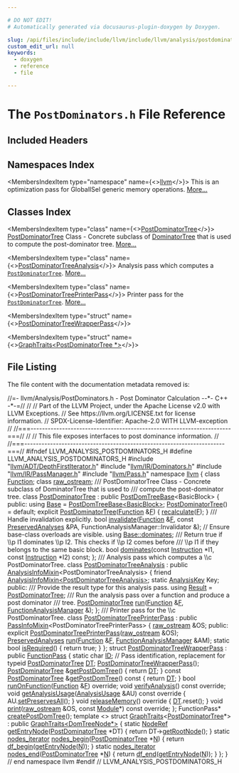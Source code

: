```yaml
---

# DO NOT EDIT!
# Automatically generated via docusaurus-plugin-doxygen by Doxygen.

slug: /api/files/include/include/llvm/include/llvm/analysis/postdominators-h
custom_edit_url: null
keywords:
  - doxygen
  - reference
  - file

---
```





# The `PostDominators.h` File Reference

<DoxygenPage pluginConfig={pluginConfig}>



## Included Headers

<IncludesList>
<IncludesListItem
  filePath="llvm/ADT/DepthFirstIterator.h"
  permalink="/docs/api/files/include/include/llvm/include/llvm/adt/depthfirstiterator-h"
  isLocal="true" />
<IncludesListItem
  filePath="llvm/IR/Dominators.h"
  permalink="/docs/api/files/include/include/llvm/include/llvm/ir/dominators-h"
  isLocal="true" />
<IncludesListItem
  filePath="llvm/IR/PassManager.h"
  permalink="/docs/api/files/include/include/llvm/include/llvm/ir/passmanager-h"
  isLocal="true" />
<IncludesListItem
  filePath="llvm/Pass.h"
  permalink="/docs/api/files/include/include/llvm/pass-h"
  isLocal="true" />
</IncludesList>

## Namespaces Index

<MembersIndex>

<MembersIndexItem
  type="namespace"
  name={<><a href="/docs/api/namespaces/llvm">llvm</a></>}>
This is an optimization pass for GlobalISel generic memory operations. <a href="/docs/api/namespaces/llvm/#details">More...</a>
</MembersIndexItem>

</MembersIndex>

## Classes Index

<MembersIndex>

<MembersIndexItem
  type="class"
  name={<><a href="/docs/api/classes/llvm/postdominatortree">PostDominatorTree</a></>}>
<a href="/docs/api/classes/llvm/postdominatortree">PostDominatorTree</a> Class - Concrete subclass of <a href="/docs/api/classes/llvm/dominatortree">DominatorTree</a> that is used to compute the post-dominator tree. <a href="/docs/api/classes/llvm/postdominatortree/#details">More...</a>
</MembersIndexItem>

<MembersIndexItem
  type="class"
  name={<><a href="/docs/api/classes/llvm/postdominatortreeanalysis">PostDominatorTreeAnalysis</a></>}>
Analysis pass which computes a <code><a href="/docs/api/classes/llvm/postdominatortree">PostDominatorTree</a></code>. <a href="/docs/api/classes/llvm/postdominatortreeanalysis/#details">More...</a>
</MembersIndexItem>

<MembersIndexItem
  type="class"
  name={<><a href="/docs/api/classes/llvm/postdominatortreeprinterpass">PostDominatorTreePrinterPass</a></>}>
Printer pass for the <code><a href="/docs/api/classes/llvm/postdominatortree">PostDominatorTree</a></code>. <a href="/docs/api/classes/llvm/postdominatortreeprinterpass/#details">More...</a>
</MembersIndexItem>

<MembersIndexItem
  type="struct"
  name={<><a href="/docs/api/structs/llvm/postdominatortreewrapperpass">PostDominatorTreeWrapperPass</a></>}>
</MembersIndexItem>

<MembersIndexItem
  type="struct"
  name={<><a href="/docs/api/structs/llvm/graphtraits-17b04332f83e992c6c30c4bb779c89c8">GraphTraits&lt;PostDominatorTree *&gt;</a></>}>
</MembersIndexItem>

</MembersIndex>


## File Listing

The file content with the documentation metadata removed is:

<ProgramListing>

<Link id="l00001" /><CodeLine lineNumber="1"><Highlight kind="comment">//=- llvm/Analysis/PostDominators.h - Post Dominator Calculation --&#42;- C++ -&#42;-=//</Highlight><Highlight kind="normal"></Highlight></CodeLine>
<Link id="l00002" /><CodeLine lineNumber="2"><Highlight kind="normal"></Highlight><Highlight kind="comment">//</Highlight><Highlight kind="normal"></Highlight></CodeLine>
<Link id="l00003" /><CodeLine lineNumber="3"><Highlight kind="normal"></Highlight><Highlight kind="comment">// Part of the LLVM Project, under the Apache License v2.0 with LLVM Exceptions.</Highlight><Highlight kind="normal"></Highlight></CodeLine>
<Link id="l00004" /><CodeLine lineNumber="4"><Highlight kind="normal"></Highlight><Highlight kind="comment">// See https://llvm.org/LICENSE.txt for license information.</Highlight><Highlight kind="normal"></Highlight></CodeLine>
<Link id="l00005" /><CodeLine lineNumber="5"><Highlight kind="normal"></Highlight><Highlight kind="comment">// SPDX-License-Identifier: Apache-2.0 WITH LLVM-exception</Highlight><Highlight kind="normal"></Highlight></CodeLine>
<Link id="l00006" /><CodeLine lineNumber="6"><Highlight kind="normal"></Highlight><Highlight kind="comment">//</Highlight><Highlight kind="normal"></Highlight></CodeLine>
<Link id="l00007" /><CodeLine lineNumber="7"><Highlight kind="normal"></Highlight><Highlight kind="comment">//===----------------------------------------------------------------------===//</Highlight><Highlight kind="normal"></Highlight></CodeLine>
<Link id="l00008" /><CodeLine lineNumber="8"><Highlight kind="normal"></Highlight><Highlight kind="comment">//</Highlight><Highlight kind="normal"></Highlight></CodeLine>
<Link id="l00009" /><CodeLine lineNumber="9"><Highlight kind="normal"></Highlight><Highlight kind="comment">// This file exposes interfaces to post dominance information.</Highlight><Highlight kind="normal"></Highlight></CodeLine>
<Link id="l00010" /><CodeLine lineNumber="10"><Highlight kind="normal"></Highlight><Highlight kind="comment">//</Highlight><Highlight kind="normal"></Highlight></CodeLine>
<Link id="l00011" /><CodeLine lineNumber="11"><Highlight kind="normal"></Highlight><Highlight kind="comment">//===----------------------------------------------------------------------===//</Highlight><Highlight kind="normal"></Highlight></CodeLine>
<Link id="l00012" /><CodeLine lineNumber="12"><Highlight kind="normal"></Highlight></CodeLine>
<Link id="l00013" /><CodeLine lineNumber="13"><Highlight kind="normal"></Highlight><Highlight kind="preprocessor">#ifndef LLVM&#95;ANALYSIS&#95;POSTDOMINATORS&#95;H</Highlight><Highlight kind="normal"></Highlight></CodeLine>
<Link id="l00014" /><CodeLine lineNumber="14"><Highlight kind="normal"></Highlight><Highlight kind="preprocessor">#define LLVM&#95;ANALYSIS&#95;POSTDOMINATORS&#95;H</Highlight><Highlight kind="normal"></Highlight></CodeLine>
<Link id="l00015" /><CodeLine lineNumber="15"><Highlight kind="normal"></Highlight></CodeLine>
<Link id="l00016" /><CodeLine lineNumber="16"><Highlight kind="normal"></Highlight><Highlight kind="preprocessor">#include &quot;<a href="/docs/api/files/include/include/llvm/include/llvm/adt/depthfirstiterator-h">llvm/ADT/DepthFirstIterator.h</a>&quot;</Highlight><Highlight kind="normal"></Highlight></CodeLine>
<Link id="l00017" /><CodeLine lineNumber="17"><Highlight kind="normal"></Highlight><Highlight kind="preprocessor">#include &quot;<a href="/docs/api/files/include/include/llvm/include/llvm/ir/dominators-h">llvm/IR/Dominators.h</a>&quot;</Highlight><Highlight kind="normal"></Highlight></CodeLine>
<Link id="l00018" /><CodeLine lineNumber="18"><Highlight kind="normal"></Highlight><Highlight kind="preprocessor">#include &quot;<a href="/docs/api/files/include/include/llvm/include/llvm/ir/passmanager-h">llvm/IR/PassManager.h</a>&quot;</Highlight><Highlight kind="normal"></Highlight></CodeLine>
<Link id="l00019" /><CodeLine lineNumber="19"><Highlight kind="normal"></Highlight><Highlight kind="preprocessor">#include &quot;<a href="/docs/api/files/include/include/llvm/pass-h">llvm/Pass.h</a>&quot;</Highlight><Highlight kind="normal"></Highlight></CodeLine>
<Link id="l00020" /><CodeLine lineNumber="20"><Highlight kind="normal"></Highlight></CodeLine>
<Link id="l00021" /><CodeLine lineNumber="21"><Highlight kind="normal"></Highlight><Highlight kind="keyword">namespace </Highlight><Highlight kind="normal"><a href="/docs/api/namespaces/llvm">llvm</a> &#123;</Highlight></CodeLine>
<Link id="l00022" /><CodeLine lineNumber="22"><Highlight kind="normal"></Highlight></CodeLine>
<Link id="l00023" /><CodeLine lineNumber="23"><Highlight kind="normal"></Highlight><Highlight kind="keyword">class </Highlight><Highlight kind="normal"><a href="/docs/api/classes/llvm/function">Function</a>;</Highlight></CodeLine>
<Link id="l00024" /><CodeLine lineNumber="24"><Highlight kind="normal"></Highlight><Highlight kind="keyword">class </Highlight><Highlight kind="normal"><a href="/docs/api/classes/llvm/raw-ostream">raw&#95;ostream</a>;</Highlight></CodeLine>
<Link id="l00025" /><CodeLine lineNumber="25"><Highlight kind="normal"></Highlight><Highlight kind="comment"></Highlight></CodeLine>
<Link id="l00026" /><CodeLine lineNumber="26"><Highlight kind="comment">/// PostDominatorTree Class - Concrete subclass of DominatorTree that is used to</Highlight></CodeLine>
<Link id="l00027" /><CodeLine lineNumber="27"><Highlight kind="comment">/// compute the post-dominator tree.</Highlight><Highlight kind="normal"></Highlight></CodeLine>
<Link id="l00028" /><CodeLine lineNumber="28" lineLink="/docs/api/classes/llvm/postdominatortree"><Highlight kind="normal"></Highlight><Highlight kind="keyword">class </Highlight><Highlight kind="normal"><a href="/docs/api/classes/llvm/postdominatortree/#a6ebf9a969c06362fbe1e1cb2e1170209">PostDominatorTree</a> : </Highlight><Highlight kind="keyword">public</Highlight><Highlight kind="normal"> <a href="/docs/api/namespaces/llvm/#a42a6aebb3458a7c7e43d89338c1a6816">PostDomTreeBase</a>&lt;BasicBlock&gt; &#123;</Highlight></CodeLine>
<Link id="l00029" /><CodeLine lineNumber="29"><Highlight kind="normal"></Highlight><Highlight kind="keyword">public</Highlight><Highlight kind="normal">:</Highlight></CodeLine>
<Link id="l00030" /><CodeLine lineNumber="30" lineLink="/docs/api/classes/llvm/postdominatortree/#a0ce65f6d6934fe1a018a22b34a708833"><Highlight kind="normal">  </Highlight><Highlight kind="keyword">using </Highlight><Highlight kind="normal"><a href="/docs/api/classes/llvm/postdominatortree/#a0ce65f6d6934fe1a018a22b34a708833">Base</a> = <a href="/docs/api/namespaces/llvm/#a42a6aebb3458a7c7e43d89338c1a6816">PostDomTreeBase&lt;BasicBlock&gt;</a>;</Highlight></CodeLine>
<Link id="l00031" /><CodeLine lineNumber="31"><Highlight kind="normal"></Highlight></CodeLine>
<Link id="l00032" /><CodeLine lineNumber="32" lineLink="/docs/api/classes/llvm/postdominatortree/#a6ebf9a969c06362fbe1e1cb2e1170209"><Highlight kind="normal">  <a href="/docs/api/classes/llvm/postdominatortree/#a6ebf9a969c06362fbe1e1cb2e1170209">PostDominatorTree</a>() = </Highlight><Highlight kind="keywordflow">default</Highlight><Highlight kind="normal">;</Highlight></CodeLine>
<Link id="l00033" /><CodeLine lineNumber="33" lineLink="/docs/api/classes/llvm/postdominatortree/#a07820eb64431fcaa91201cfed8d2e22b"><Highlight kind="normal">  </Highlight><Highlight kind="keyword">explicit</Highlight><Highlight kind="normal"> <a href="/docs/api/classes/llvm/postdominatortree/#a07820eb64431fcaa91201cfed8d2e22b">PostDominatorTree</a>(<a href="/docs/api/classes/llvm/function">Function</a> &amp;<a href="/docs/api/files/lib/lib/support/md5-cpp/#a96d73bbd7af15cb1fc38c3f4a3bd82e9">F</a>) &#123; <a href="/docs/api/classes/llvm/dominatortreebase/#aa0641ae965656ff9988d67a35140e4d9">recalculate</a>(<a href="/docs/api/files/lib/lib/support/md5-cpp/#a96d73bbd7af15cb1fc38c3f4a3bd82e9">F</a>); &#125;</Highlight><Highlight kind="comment"></Highlight></CodeLine>
<Link id="l00034" /><CodeLine lineNumber="34"><Highlight kind="comment">  /// Handle invalidation explicitly.</Highlight><Highlight kind="normal"></Highlight></CodeLine>
<Link id="l00035" /><CodeLine lineNumber="35" lineLink="/docs/api/classes/llvm/postdominatortree/#a10a59974efb1bd69b1f6c0080aa66710"><Highlight kind="normal">  </Highlight><Highlight kind="keywordtype">bool</Highlight><Highlight kind="normal"> <a href="/docs/api/classes/llvm/postdominatortree/#a10a59974efb1bd69b1f6c0080aa66710">invalidate</a>(<a href="/docs/api/classes/llvm/function">Function</a> &amp;<a href="/docs/api/files/lib/lib/support/md5-cpp/#a96d73bbd7af15cb1fc38c3f4a3bd82e9">F</a>, </Highlight><Highlight kind="keyword">const</Highlight><Highlight kind="normal"> <a href="/docs/api/classes/llvm/preservedanalyses">PreservedAnalyses</a> &amp;PA,</Highlight></CodeLine>
<Link id="l00036" /><CodeLine lineNumber="36"><Highlight kind="normal">                  FunctionAnalysisManager::Invalidator &amp;);</Highlight></CodeLine>
<Link id="l00037" /><CodeLine lineNumber="37"><Highlight kind="normal"></Highlight></CodeLine>
<Link id="l00038" /><CodeLine lineNumber="38"><Highlight kind="normal">  </Highlight><Highlight kind="comment">// Ensure base-class overloads are visible.</Highlight><Highlight kind="normal"></Highlight></CodeLine>
<Link id="l00039" /><CodeLine lineNumber="39"><Highlight kind="normal">  </Highlight><Highlight kind="keyword">using </Highlight><Highlight kind="normal"><a href="/docs/api/classes/llvm/dominatortreebase/#a5d344fb542e2d57c633f0161e3a6b231">Base::dominates</a>;</Highlight></CodeLine>
<Link id="l00040" /><CodeLine lineNumber="40"><Highlight kind="normal"></Highlight><Highlight kind="comment"></Highlight></CodeLine>
<Link id="l00041" /><CodeLine lineNumber="41"><Highlight kind="comment">  /// Return true if \\p I1 dominates \\p I2. This checks if \\p I2 comes before</Highlight></CodeLine>
<Link id="l00042" /><CodeLine lineNumber="42"><Highlight kind="comment">  /// \\p I1 if they belongs to the same basic block.</Highlight><Highlight kind="normal"></Highlight></CodeLine>
<Link id="l00043" /><CodeLine lineNumber="43"><Highlight kind="normal">  </Highlight><Highlight kind="keywordtype">bool</Highlight><Highlight kind="normal"> <a href="/docs/api/classes/llvm/postdominatortree/#ac74ec035b8eeaeb39cfea312fa876c75">dominates</a>(</Highlight><Highlight kind="keyword">const</Highlight><Highlight kind="normal"> <a href="/docs/api/classes/llvm/instruction">Instruction</a> &#42;I1, </Highlight><Highlight kind="keyword">const</Highlight><Highlight kind="normal"> <a href="/docs/api/classes/llvm/instruction">Instruction</a> &#42;I2) </Highlight><Highlight kind="keyword">const</Highlight><Highlight kind="normal">;</Highlight></CodeLine>
<Link id="l00044" /><CodeLine lineNumber="44"><Highlight kind="normal">&#125;;</Highlight></CodeLine>
<Link id="l00045" /><CodeLine lineNumber="45"><Highlight kind="normal"></Highlight><Highlight kind="comment"></Highlight></CodeLine>
<Link id="l00046" /><CodeLine lineNumber="46"><Highlight kind="comment">/// Analysis pass which computes a \\c PostDominatorTree.</Highlight><Highlight kind="normal"></Highlight></CodeLine>
<Link id="l00047" /><CodeLine lineNumber="47" lineLink="/docs/api/classes/llvm/postdominatortreeanalysis"><Highlight kind="normal"></Highlight><Highlight kind="keyword">class </Highlight><Highlight kind="normal"><a href="/docs/api/classes/llvm/postdominatortreeanalysis">PostDominatorTreeAnalysis</a></Highlight></CodeLine>
<Link id="l00048" /><CodeLine lineNumber="48"><Highlight kind="normal">    : </Highlight><Highlight kind="keyword">public</Highlight><Highlight kind="normal"> <a href="/docs/api/structs/llvm/analysisinfomixin">AnalysisInfoMixin</a>&lt;PostDominatorTreeAnalysis&gt; &#123;</Highlight></CodeLine>
<Link id="l00049" /><CodeLine lineNumber="49"><Highlight kind="normal">  </Highlight><Highlight kind="keyword">friend</Highlight><Highlight kind="normal"> <a href="/docs/api/structs/llvm/analysisinfomixin">AnalysisInfoMixin&lt;PostDominatorTreeAnalysis&gt;</a>;</Highlight></CodeLine>
<Link id="l00050" /><CodeLine lineNumber="50"><Highlight kind="normal"></Highlight></CodeLine>
<Link id="l00051" /><CodeLine lineNumber="51"><Highlight kind="normal">  </Highlight><Highlight kind="keyword">static</Highlight><Highlight kind="normal"> <a href="/docs/api/structs/llvm/analysiskey">AnalysisKey</a> Key;</Highlight></CodeLine>
<Link id="l00052" /><CodeLine lineNumber="52"><Highlight kind="normal"></Highlight></CodeLine>
<Link id="l00053" /><CodeLine lineNumber="53"><Highlight kind="normal"></Highlight><Highlight kind="keyword">public</Highlight><Highlight kind="normal">:</Highlight><Highlight kind="comment"></Highlight></CodeLine>
<Link id="l00054" /><CodeLine lineNumber="54"><Highlight kind="comment">  /// Provide the result type for this analysis pass.</Highlight><Highlight kind="normal"></Highlight></CodeLine>
<Link id="l00055" /><CodeLine lineNumber="55" lineLink="/docs/api/classes/llvm/postdominatortreeanalysis/#ab65c5404fcfb165c5945c4f4270641dd"><Highlight kind="normal">  </Highlight><Highlight kind="keyword">using </Highlight><Highlight kind="normal"><a href="/docs/api/classes/llvm/postdominatortreeanalysis/#ab65c5404fcfb165c5945c4f4270641dd">Result</a> = <a href="/docs/api/classes/llvm/postdominatortree">PostDominatorTree</a>;</Highlight></CodeLine>
<Link id="l00056" /><CodeLine lineNumber="56"><Highlight kind="normal"></Highlight><Highlight kind="comment"></Highlight></CodeLine>
<Link id="l00057" /><CodeLine lineNumber="57"><Highlight kind="comment">  /// Run the analysis pass over a function and produce a post dominator</Highlight></CodeLine>
<Link id="l00058" /><CodeLine lineNumber="58"><Highlight kind="comment">  ///        tree.</Highlight><Highlight kind="normal"></Highlight></CodeLine>
<Link id="l00059" /><CodeLine lineNumber="59"><Highlight kind="normal">  <a href="/docs/api/classes/llvm/postdominatortree">PostDominatorTree</a> <a href="/docs/api/classes/llvm/postdominatortreeanalysis/#a4568b4cdd515fff3d84ac2ef434eb252">run</a>(<a href="/docs/api/classes/llvm/function">Function</a> &amp;<a href="/docs/api/files/lib/lib/support/md5-cpp/#a96d73bbd7af15cb1fc38c3f4a3bd82e9">F</a>, <a href="/docs/api/namespaces/llvm/#adce09a5a0de0e3177eb00e932734af2f">FunctionAnalysisManager</a> &amp;);</Highlight></CodeLine>
<Link id="l00060" /><CodeLine lineNumber="60"><Highlight kind="normal">&#125;;</Highlight></CodeLine>
<Link id="l00061" /><CodeLine lineNumber="61"><Highlight kind="normal"></Highlight><Highlight kind="comment"></Highlight></CodeLine>
<Link id="l00062" /><CodeLine lineNumber="62"><Highlight kind="comment">/// Printer pass for the \\c PostDominatorTree.</Highlight><Highlight kind="normal"></Highlight></CodeLine>
<Link id="l00063" /><CodeLine lineNumber="63" lineLink="/docs/api/classes/llvm/postdominatortreeprinterpass"><Highlight kind="normal"></Highlight><Highlight kind="keyword">class </Highlight><Highlight kind="normal"><a href="/docs/api/classes/llvm/postdominatortreeprinterpass/#a60706bd7a0b930b99ba413c37351b13e">PostDominatorTreePrinterPass</a></Highlight></CodeLine>
<Link id="l00064" /><CodeLine lineNumber="64"><Highlight kind="normal">    : </Highlight><Highlight kind="keyword">public</Highlight><Highlight kind="normal"> <a href="/docs/api/structs/llvm/passinfomixin">PassInfoMixin</a>&lt;PostDominatorTreePrinterPass&gt; &#123;</Highlight></CodeLine>
<Link id="l00065" /><CodeLine lineNumber="65"><Highlight kind="normal">  <a href="/docs/api/classes/llvm/raw-ostream">raw&#95;ostream</a> &amp;OS;</Highlight></CodeLine>
<Link id="l00066" /><CodeLine lineNumber="66"><Highlight kind="normal"></Highlight></CodeLine>
<Link id="l00067" /><CodeLine lineNumber="67"><Highlight kind="normal"></Highlight><Highlight kind="keyword">public</Highlight><Highlight kind="normal">:</Highlight></CodeLine>
<Link id="l00068" /><CodeLine lineNumber="68"><Highlight kind="normal">  </Highlight><Highlight kind="keyword">explicit</Highlight><Highlight kind="normal"> <a href="/docs/api/classes/llvm/postdominatortreeprinterpass/#a60706bd7a0b930b99ba413c37351b13e">PostDominatorTreePrinterPass</a>(<a href="/docs/api/classes/llvm/raw-ostream">raw&#95;ostream</a> &amp;OS);</Highlight></CodeLine>
<Link id="l00069" /><CodeLine lineNumber="69"><Highlight kind="normal"></Highlight></CodeLine>
<Link id="l00070" /><CodeLine lineNumber="70"><Highlight kind="normal">  <a href="/docs/api/classes/llvm/preservedanalyses">PreservedAnalyses</a> <a href="/docs/api/classes/llvm/postdominatortreeprinterpass/#a5a8a80e5f89a52ac0fb8e2ee24c3960b">run</a>(<a href="/docs/api/classes/llvm/function">Function</a> &amp;<a href="/docs/api/files/lib/lib/support/md5-cpp/#a96d73bbd7af15cb1fc38c3f4a3bd82e9">F</a>, <a href="/docs/api/namespaces/llvm/#adce09a5a0de0e3177eb00e932734af2f">FunctionAnalysisManager</a> &amp;AM);</Highlight></CodeLine>
<Link id="l00071" /><CodeLine lineNumber="71"><Highlight kind="normal"></Highlight></CodeLine>
<Link id="l00072" /><CodeLine lineNumber="72" lineLink="/docs/api/classes/llvm/postdominatortreeprinterpass/#ae3eb903538d7f89fa1cad9c3603d7c62"><Highlight kind="normal">  </Highlight><Highlight kind="keyword">static</Highlight><Highlight kind="normal"> </Highlight><Highlight kind="keywordtype">bool</Highlight><Highlight kind="normal"> <a href="/docs/api/classes/llvm/postdominatortreeprinterpass/#ae3eb903538d7f89fa1cad9c3603d7c62">isRequired</a>() &#123; </Highlight><Highlight kind="keywordflow">return</Highlight><Highlight kind="normal"> </Highlight><Highlight kind="keyword">true</Highlight><Highlight kind="normal">; &#125;</Highlight></CodeLine>
<Link id="l00073" /><CodeLine lineNumber="73"><Highlight kind="normal">&#125;;</Highlight></CodeLine>
<Link id="l00074" /><CodeLine lineNumber="74"><Highlight kind="normal"></Highlight></CodeLine>
<Link id="l00075" /><CodeLine lineNumber="75" lineLink="/docs/api/structs/llvm/postdominatortreewrapperpass"><Highlight kind="normal"></Highlight><Highlight kind="keyword">struct </Highlight><Highlight kind="normal"><a href="/docs/api/structs/llvm/postdominatortreewrapperpass/#a6cd2b8ee4eb9aa4e6f3eb35bcc34625b">PostDominatorTreeWrapperPass</a> : </Highlight><Highlight kind="keyword">public</Highlight><Highlight kind="normal"> <a href="/docs/api/classes/llvm/functionpass/#a7691d83e3561f781cae4ce4a01bdfa93">FunctionPass</a> &#123;</Highlight></CodeLine>
<Link id="l00076" /><CodeLine lineNumber="76" lineLink="/docs/api/structs/llvm/postdominatortreewrapperpass/#a95277b94787d11f1280b4b894c0a14db"><Highlight kind="normal">  </Highlight><Highlight kind="keyword">static</Highlight><Highlight kind="normal"> </Highlight><Highlight kind="keywordtype">char</Highlight><Highlight kind="normal"> <a href="/docs/api/structs/llvm/postdominatortreewrapperpass/#a95277b94787d11f1280b4b894c0a14db">ID</a>; </Highlight><Highlight kind="comment">// Pass identification, replacement for typeid</Highlight><Highlight kind="normal"></Highlight></CodeLine>
<Link id="l00077" /><CodeLine lineNumber="77"><Highlight kind="normal"></Highlight></CodeLine>
<Link id="l00078" /><CodeLine lineNumber="78" lineLink="/docs/api/structs/llvm/postdominatortreewrapperpass/#a9de5dd4ecd90675546b4d2333c24c603"><Highlight kind="normal">  <a href="/docs/api/classes/llvm/postdominatortree">PostDominatorTree</a> <a href="/docs/api/structs/llvm/postdominatortreewrapperpass/#a9de5dd4ecd90675546b4d2333c24c603">DT</a>;</Highlight></CodeLine>
<Link id="l00079" /><CodeLine lineNumber="79"><Highlight kind="normal"></Highlight></CodeLine>
<Link id="l00080" /><CodeLine lineNumber="80"><Highlight kind="normal">  <a href="/docs/api/structs/llvm/postdominatortreewrapperpass/#a6cd2b8ee4eb9aa4e6f3eb35bcc34625b">PostDominatorTreeWrapperPass</a>();</Highlight></CodeLine>
<Link id="l00081" /><CodeLine lineNumber="81"><Highlight kind="normal"></Highlight></CodeLine>
<Link id="l00082" /><CodeLine lineNumber="82" lineLink="/docs/api/structs/llvm/postdominatortreewrapperpass/#a5315a7e236a8b6355330e28212db0da4"><Highlight kind="normal">  <a href="/docs/api/classes/llvm/postdominatortree">PostDominatorTree</a> &amp;<a href="/docs/api/structs/llvm/postdominatortreewrapperpass/#a5315a7e236a8b6355330e28212db0da4">getPostDomTree</a>() &#123; </Highlight><Highlight kind="keywordflow">return</Highlight><Highlight kind="normal"> <a href="/docs/api/structs/llvm/postdominatortreewrapperpass/#a9de5dd4ecd90675546b4d2333c24c603">DT</a>; &#125;</Highlight></CodeLine>
<Link id="l00083" /><CodeLine lineNumber="83" lineLink="/docs/api/structs/llvm/postdominatortreewrapperpass/#a261a754e1a6dba414e665115ec3eaac0"><Highlight kind="normal">  </Highlight><Highlight kind="keyword">const</Highlight><Highlight kind="normal"> <a href="/docs/api/classes/llvm/postdominatortree">PostDominatorTree</a> &amp;<a href="/docs/api/structs/llvm/postdominatortreewrapperpass/#a261a754e1a6dba414e665115ec3eaac0">getPostDomTree</a>()</Highlight><Highlight kind="keyword"> const </Highlight><Highlight kind="normal">&#123; </Highlight><Highlight kind="keywordflow">return</Highlight><Highlight kind="normal"> <a href="/docs/api/structs/llvm/postdominatortreewrapperpass/#a9de5dd4ecd90675546b4d2333c24c603">DT</a>; &#125;</Highlight></CodeLine>
<Link id="l00084" /><CodeLine lineNumber="84"><Highlight kind="normal"></Highlight></CodeLine>
<Link id="l00085" /><CodeLine lineNumber="85"><Highlight kind="normal">  </Highlight><Highlight kind="keywordtype">bool</Highlight><Highlight kind="normal"> <a href="/docs/api/structs/llvm/postdominatortreewrapperpass/#a1ef462d2f6eaf35ffe81f288c73fdf5d">runOnFunction</a>(<a href="/docs/api/classes/llvm/function">Function</a> &amp;<a href="/docs/api/files/lib/lib/support/md5-cpp/#a96d73bbd7af15cb1fc38c3f4a3bd82e9">F</a>) </Highlight><Highlight kind="keyword">override</Highlight><Highlight kind="normal">;</Highlight></CodeLine>
<Link id="l00086" /><CodeLine lineNumber="86"><Highlight kind="normal"></Highlight></CodeLine>
<Link id="l00087" /><CodeLine lineNumber="87"><Highlight kind="normal">  </Highlight><Highlight kind="keywordtype">void</Highlight><Highlight kind="normal"> <a href="/docs/api/structs/llvm/postdominatortreewrapperpass/#abd006477a0391ea1eb47d531e1266c0a">verifyAnalysis</a>() </Highlight><Highlight kind="keyword">const override</Highlight><Highlight kind="normal">;</Highlight></CodeLine>
<Link id="l00088" /><CodeLine lineNumber="88"><Highlight kind="normal"></Highlight></CodeLine>
<Link id="l00089" /><CodeLine lineNumber="89" lineLink="/docs/api/structs/llvm/postdominatortreewrapperpass/#aef6149888751bd6762249c304fa760a9"><Highlight kind="normal">  </Highlight><Highlight kind="keywordtype">void</Highlight><Highlight kind="normal"> <a href="/docs/api/structs/llvm/postdominatortreewrapperpass/#aef6149888751bd6762249c304fa760a9">getAnalysisUsage</a>(<a href="/docs/api/classes/llvm/analysisusage">AnalysisUsage</a> &amp;AU)</Highlight><Highlight kind="keyword"> const override </Highlight><Highlight kind="normal">&#123;</Highlight></CodeLine>
<Link id="l00090" /><CodeLine lineNumber="90"><Highlight kind="normal">    AU.<a href="/docs/api/classes/llvm/analysisusage/#af22b06a6a4f9df80454071685a0d6a02">setPreservesAll</a>();</Highlight></CodeLine>
<Link id="l00091" /><CodeLine lineNumber="91"><Highlight kind="normal">  &#125;</Highlight></CodeLine>
<Link id="l00092" /><CodeLine lineNumber="92"><Highlight kind="normal"></Highlight></CodeLine>
<Link id="l00093" /><CodeLine lineNumber="93" lineLink="/docs/api/structs/llvm/postdominatortreewrapperpass/#a21c684afeb2e5cdee8bd3b34454bfb89"><Highlight kind="normal">  </Highlight><Highlight kind="keywordtype">void</Highlight><Highlight kind="normal"> <a href="/docs/api/structs/llvm/postdominatortreewrapperpass/#a21c684afeb2e5cdee8bd3b34454bfb89">releaseMemory</a>()</Highlight><Highlight kind="keyword"> override </Highlight><Highlight kind="normal">&#123; <a href="/docs/api/structs/llvm/postdominatortreewrapperpass/#a9de5dd4ecd90675546b4d2333c24c603">DT</a>.reset(); &#125;</Highlight></CodeLine>
<Link id="l00094" /><CodeLine lineNumber="94"><Highlight kind="normal"></Highlight></CodeLine>
<Link id="l00095" /><CodeLine lineNumber="95"><Highlight kind="normal">  </Highlight><Highlight kind="keywordtype">void</Highlight><Highlight kind="normal"> <a href="/docs/api/structs/llvm/postdominatortreewrapperpass/#a37f2288fcd9c14916fbfb3d36978dcbc">print</a>(<a href="/docs/api/classes/llvm/raw-ostream">raw&#95;ostream</a> &amp;OS, </Highlight><Highlight kind="keyword">const</Highlight><Highlight kind="normal"> <a href="/docs/api/classes/llvm/module">Module</a>&#42;) </Highlight><Highlight kind="keyword">const override</Highlight><Highlight kind="normal">;</Highlight></CodeLine>
<Link id="l00096" /><CodeLine lineNumber="96"><Highlight kind="normal">&#125;;</Highlight></CodeLine>
<Link id="l00097" /><CodeLine lineNumber="97"><Highlight kind="normal"></Highlight></CodeLine>
<Link id="l00098" /><CodeLine lineNumber="98"><Highlight kind="normal">FunctionPass&#42; <a href="/docs/api/namespaces/llvm/#a723149e8c2371cfbf50c437d9be13f7c">createPostDomTree</a>();</Highlight></CodeLine>
<Link id="l00099" /><CodeLine lineNumber="99"><Highlight kind="normal"></Highlight></CodeLine>
<Link id="l00100" /><CodeLine lineNumber="100" lineLink="/docs/api/structs/llvm/graphtraits-17b04332f83e992c6c30c4bb779c89c8"><Highlight kind="normal"></Highlight><Highlight kind="keyword">template</Highlight><Highlight kind="normal"> &lt;&gt; </Highlight><Highlight kind="keyword">struct </Highlight><Highlight kind="normal"><a href="/docs/api/structs/llvm/graphtraits">GraphTraits</a>&lt;<a href="/docs/api/classes/llvm/postdominatortree">PostDominatorTree</a>&#42;&gt;</Highlight></CodeLine>
<Link id="l00101" /><CodeLine lineNumber="101"><Highlight kind="normal">  : </Highlight><Highlight kind="keyword">public</Highlight><Highlight kind="normal"> <a href="/docs/api/structs/llvm/graphtraits">GraphTraits&lt;DomTreeNode&#42;&gt;</a> &#123;</Highlight></CodeLine>
<Link id="l00102" /><CodeLine lineNumber="102" lineLink="/docs/api/structs/llvm/graphtraits-17b04332f83e992c6c30c4bb779c89c8/#a05b7b8c8e9a2c66defce610d95d3f00c"><Highlight kind="normal">  </Highlight><Highlight kind="keyword">static</Highlight><Highlight kind="normal"> <a href="/docs/api/structs/llvm/graphtraits/#a741f7d63af17a7bd0bcf63f68e8658bd">NodeRef</a> <a href="/docs/api/structs/llvm/graphtraits-17b04332f83e992c6c30c4bb779c89c8/#a05b7b8c8e9a2c66defce610d95d3f00c">getEntryNode</a>(<a href="/docs/api/classes/llvm/postdominatortree">PostDominatorTree</a> &#42;DT) &#123;</Highlight></CodeLine>
<Link id="l00103" /><CodeLine lineNumber="103"><Highlight kind="normal">    </Highlight><Highlight kind="keywordflow">return</Highlight><Highlight kind="normal"> DT-&gt;<a href="/docs/api/classes/llvm/dominatortreebase/#a1dfeebf79b630b7c859bdbfd58a09c03">getRootNode</a>();</Highlight></CodeLine>
<Link id="l00104" /><CodeLine lineNumber="104"><Highlight kind="normal">  &#125;</Highlight></CodeLine>
<Link id="l00105" /><CodeLine lineNumber="105"><Highlight kind="normal"></Highlight></CodeLine>
<Link id="l00106" /><CodeLine lineNumber="106" lineLink="/docs/api/structs/llvm/graphtraits-17b04332f83e992c6c30c4bb779c89c8/#ac67fea2843af436dbbbb8f6b229cadd9"><Highlight kind="normal">  </Highlight><Highlight kind="keyword">static</Highlight><Highlight kind="normal"> <a href="/docs/api/structs/llvm/domtreegraphtraitsbase/#a6c1d2debf6316c99e4316b7cc14e76fc">nodes&#95;iterator</a> <a href="/docs/api/structs/llvm/graphtraits-17b04332f83e992c6c30c4bb779c89c8/#ac67fea2843af436dbbbb8f6b229cadd9">nodes&#95;begin</a>(<a href="/docs/api/classes/llvm/postdominatortree">PostDominatorTree</a> &#42;<a href="/docs/api/files/lib/lib/support/regcomp-c/#a0240ac851181b84ac374872dc5434ee4">N</a>) &#123;</Highlight></CodeLine>
<Link id="l00107" /><CodeLine lineNumber="107"><Highlight kind="normal">    </Highlight><Highlight kind="keywordflow">return</Highlight><Highlight kind="normal"> <a href="/docs/api/namespaces/llvm/#a3a4c46542f8881cacd05836ba00ab8ec">df&#95;begin</a>(<a href="/docs/api/structs/llvm/graphtraits-17b04332f83e992c6c30c4bb779c89c8/#a05b7b8c8e9a2c66defce610d95d3f00c">getEntryNode</a>(<a href="/docs/api/files/lib/lib/support/regcomp-c/#a0240ac851181b84ac374872dc5434ee4">N</a>));</Highlight></CodeLine>
<Link id="l00108" /><CodeLine lineNumber="108"><Highlight kind="normal">  &#125;</Highlight></CodeLine>
<Link id="l00109" /><CodeLine lineNumber="109"><Highlight kind="normal"></Highlight></CodeLine>
<Link id="l00110" /><CodeLine lineNumber="110" lineLink="/docs/api/structs/llvm/graphtraits-17b04332f83e992c6c30c4bb779c89c8/#a64792efd5f823a148650b87a788f6708"><Highlight kind="normal">  </Highlight><Highlight kind="keyword">static</Highlight><Highlight kind="normal"> <a href="/docs/api/structs/llvm/domtreegraphtraitsbase/#a6c1d2debf6316c99e4316b7cc14e76fc">nodes&#95;iterator</a> <a href="/docs/api/structs/llvm/graphtraits-17b04332f83e992c6c30c4bb779c89c8/#a64792efd5f823a148650b87a788f6708">nodes&#95;end</a>(<a href="/docs/api/classes/llvm/postdominatortree">PostDominatorTree</a> &#42;<a href="/docs/api/files/lib/lib/support/regcomp-c/#a0240ac851181b84ac374872dc5434ee4">N</a>) &#123;</Highlight></CodeLine>
<Link id="l00111" /><CodeLine lineNumber="111"><Highlight kind="normal">    </Highlight><Highlight kind="keywordflow">return</Highlight><Highlight kind="normal"> <a href="/docs/api/namespaces/llvm/#ad6c4441c599522e0d10c1391a460c275">df&#95;end</a>(<a href="/docs/api/structs/llvm/graphtraits-17b04332f83e992c6c30c4bb779c89c8/#a05b7b8c8e9a2c66defce610d95d3f00c">getEntryNode</a>(<a href="/docs/api/files/lib/lib/support/regcomp-c/#a0240ac851181b84ac374872dc5434ee4">N</a>));</Highlight></CodeLine>
<Link id="l00112" /><CodeLine lineNumber="112"><Highlight kind="normal">  &#125;</Highlight></CodeLine>
<Link id="l00113" /><CodeLine lineNumber="113"><Highlight kind="normal">&#125;;</Highlight></CodeLine>
<Link id="l00114" /><CodeLine lineNumber="114"><Highlight kind="normal"></Highlight></CodeLine>
<Link id="l00115" /><CodeLine lineNumber="115"><Highlight kind="normal">&#125; </Highlight><Highlight kind="comment">// end namespace llvm</Highlight><Highlight kind="normal"></Highlight></CodeLine>
<Link id="l00116" /><CodeLine lineNumber="116"><Highlight kind="normal"></Highlight></CodeLine>
<Link id="l00117" /><CodeLine lineNumber="117"><Highlight kind="normal"></Highlight><Highlight kind="preprocessor">#endif </Highlight><Highlight kind="comment">// LLVM&#95;ANALYSIS&#95;POSTDOMINATORS&#95;H</Highlight><Highlight kind="normal"></Highlight></CodeLine>

</ProgramListing>


</DoxygenPage>
